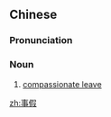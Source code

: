 ==Chinese==
{{zh-forms}}

===Pronunciation===
{{zh-pron
|m=shìjià
|cat=n
}}

===Noun===
{{zh-noun}}

# [[compassionate leave]]

[[zh:事假]]